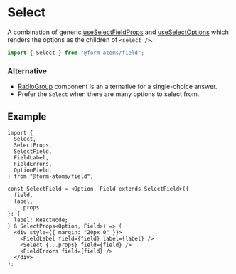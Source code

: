 
<Meta title="components/Select" of={SelectStories} />

# Select

A combination of generic [useSelectFieldProps](?path=/docs/hooks-useselectfieldprops--docs) and [useSelectOptions](?path=/docs/hooks-useselectoptions--docs)
which renders the options as the children of `<select />`.

```ts
import { Select } from "@form-atoms/field";
```

### Alternative

- [RadioGroup](?path=/docs/components-radiogroup--docs) component is an alternative for a single-choice answer.
- Prefer the `Select` when there are many options to select from.

## Example

```tsx
import {
  Select,
  SelectProps,
  SelectField,
  FieldLabel,
  FieldErrors,
  OptionField,
} from "@form-atoms/field";

const SelectField = <Option, Field extends SelectField>({
  field,
  label,
  ...props
}: {
  label: ReactNode;
} & SelectProps<Option, Field>) => (
  <div style={{ margin: "20px 0" }}>
    <FieldLabel field={field} label={label} />
    <Select {...props} field={field} />
    <FieldErrors field={field} />
  </div>
);
```

<Stories />

